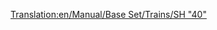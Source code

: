 [[Translation:en/Manual/Base Set/Trains/SH "40"]]
{{nl/Manual/Base Set/Trains/Treinen|Naam=SH "40"
|Afbeelding=[[File:en/Manual/Base Set/Trains/Sh40.png]]
|Kosten=£35,156 ($70.312)
|Snelheid=177 km/h (110 mph)
|Gewicht=82 t
|Kracht=5,000 pk (6.704 kW)
|Onderhoudskosten=£2,882 ($5.764)
|Ontworpen=1973
|Levensduur=23
|Capaciteit=n.v.t.
|Omschrijving=
|Real-life=[https://www.wikipedia.org/wiki/British Rail Class 87 British Rail Class 87]
}}